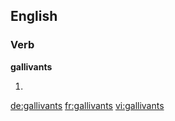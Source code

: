==English==

===Verb===
'''gallivants'''

# {{third-person singular of|gallivant}}

[[de:gallivants]]
[[fr:gallivants]]
[[vi:gallivants]]